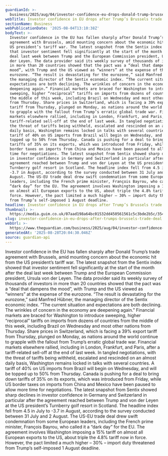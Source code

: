 ```yaml
---
guardianId: >-
  business/2025/aug/04/investor-confidence-eu-drops-donald-trump-brussels-trade-deal
webTitle: Investor confidence in EU drops after Trump’s Brussels trade deal
sectionName: Business
webPublicationDate: '2025-08-04T13:10:38Z'
bodyText: >-
  Investor confidence in the EU has fallen sharply after Donald Trump’s trade
  agreement with Brussels, amid mounting concern about the economic hit from the
  US president’s tariff war. The latest snapshot from the Sentix index showed
  that investor sentiment fell significantly at the start of the month after the
  deal last week between Trump and the European Commission president, Ursula von
  der Leyen. The data provider said its weekly survey of thousands of investors
  in more than 20 countries showed that the pact was a “deal that dampens the
  mood”, with Trump and the US viewed as “winners” at the expense of the
  eurozone. “The result is devastating for the eurozone,” said Manfred Hübner,
  the managing director of the Sentix economic index. “The current situation and
  expectations are both declining. The wrinkles of concern in the economy are
  deepening again.” Financial markets are braced for Washington to introduce
  sweeping, higher “reciprocal” tariffs on imports from dozens of countries from
  the middle of this week, including Brazil on Wednesday and most other nations
  from Thursday. Share prices in Switzerland, which is facing a 39% export
  tariff from Thursday, plunged on Monday, as nations around the world continue
  to grapple with the fallout from Trump’s erratic global trade war. Financial
  markets elsewhere rallied, including in London, Frankfurt, and Paris, after a
  tariff-related sell-off at the end of last week. In tangled negotiations, with
  the threat of tariffs being withheld, escalated and rescinded on an almost
  daily basis, Washington remains locked in talks with several countries. A
  tariff of 40% on US imports from Brazil will begin on Wednesday, and will be
  topped up to 50% from Thursday. Canada is pushing for a deal to bring down
  tariffs of 35% on its exports, which was introduced from Friday, while US
  border taxes on imports from China and Mexico have been paused to allow more
  time for negotiations. The latest snapshot from Sentix showed sharp declines
  in investor confidence in Germany and Switzerland in particular after the
  agreement reached between Trump and von der Leyen at the US president’s
  Turnberry golf resort in Scotland. The headline index fell from 4.5 in July to
  -3.7 in August, according to the survey conducted between 31 July and 2
  August. The US-EU trade deal drew swift condemnation from some European
  leaders, including the French prime minister, François Bayrou, who called it a
  “dark day” for the EU. The agreement involves Washington imposing a 15% tariff
  on almost all European exports to the US, about triple the 4.8% tariff now in
  force. However, the pact limited a much higher – 30% – import duty threatened
  from Trump’s self-imposed 1 August deadline.
headline: Investor confidence in EU drops after Trump’s Brussels trade deal
thumbnail: >-
  https://media.guim.co.uk/07aad198a64bc01532dd450561561c5c3bde2b5c/354_0_6827_5464/500.jpg
slug: investor-confidence-in-eu-drops-after-trumps-brussels-trade-deal
webUrl: >-
  https://www.theguardian.com/business/2025/aug/04/investor-confidence-eu-drops-donald-trump-brussels-trade-deal
generatedAt: '2025-08-28T20:04:30.046Z'
source: guardian-api
---
```

Investor confidence in the EU has fallen sharply after Donald Trump’s trade agreement with Brussels, amid mounting concern about the economic hit from the US president’s tariff war. The latest snapshot from the Sentix index showed that investor sentiment fell significantly at the start of the month after the deal last week between Trump and the European Commission president, Ursula von der Leyen. The data provider said its weekly survey of thousands of investors in more than 20 countries showed that the pact was a “deal that dampens the mood”, with Trump and the US viewed as “winners” at the expense of the eurozone. “The result is devastating for the eurozone,” said Manfred Hübner, the managing director of the Sentix economic index. “The current situation and expectations are both declining. The wrinkles of concern in the economy are deepening again.” Financial markets are braced for Washington to introduce sweeping, higher “reciprocal” tariffs on imports from dozens of countries from the middle of this week, including Brazil on Wednesday and most other nations from Thursday. Share prices in Switzerland, which is facing a 39% export tariff from Thursday, plunged on Monday, as nations around the world continue to grapple with the fallout from Trump’s erratic global trade war. Financial markets elsewhere rallied, including in London, Frankfurt, and Paris, after a tariff-related sell-off at the end of last week. In tangled negotiations, with the threat of tariffs being withheld, escalated and rescinded on an almost daily basis, Washington remains locked in talks with several countries. A tariff of 40% on US imports from Brazil will begin on Wednesday, and will be topped up to 50% from Thursday. Canada is pushing for a deal to bring down tariffs of 35% on its exports, which was introduced from Friday, while US border taxes on imports from China and Mexico have been paused to allow more time for negotiations. The latest snapshot from Sentix showed sharp declines in investor confidence in Germany and Switzerland in particular after the agreement reached between Trump and von der Leyen at the US president’s Turnberry golf resort in Scotland. The headline index fell from 4.5 in July to -3.7 in August, according to the survey conducted between 31 July and 2 August. The US-EU trade deal drew swift condemnation from some European leaders, including the French prime minister, François Bayrou, who called it a “dark day” for the EU. The agreement involves Washington imposing a 15% tariff on almost all European exports to the US, about triple the 4.8% tariff now in force. However, the pact limited a much higher – 30% – import duty threatened from Trump’s self-imposed 1 August deadline.
